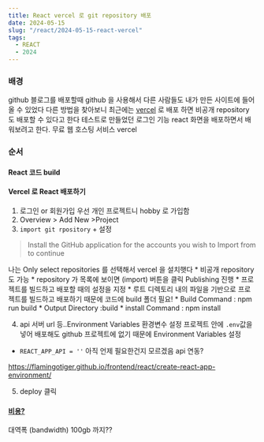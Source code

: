 ```yaml
---
title: React vercel 로 git repository 배포
date: 2024-05-15
slug: "/react/2024-05-15-react-vercel"
tags:
  - REACT
  - 2024
---
```



### 배경
github 블로그를 배포할때 github 을 사용해서 다른 사람들도 내가 만든 사이트에 들어 올 수 있었다
다른 방법을 찾아보니 최근에는 [vercel](https://vercel.com/) 로 배포 하면 비공개 repository 도 배포할 수 있다고 한다
테스트로 만들었던 로그인 기능 react 화면을 배포하면서 배워보려고 한다.
무료 웹 호스팅 서비스 vercel

### 순서

#### React 코드 build

#### Vercel 로 React 배포하기

1. 로그인 or 회원가입
    우선 개인 프로젝트니 hobby 로 가입함
2. Overview > Add New  >Project
3. `import git rpository` + 설정

 > Install the GitHub application for the accounts you wish to Import from to continue

나는 Only select repositories 를 선택해서 vercel 을 설치햇다
    * 비공개 repository 도 가능
    * repository 가 목록에 보이면 (import) 버튼을 클릭 Publishing 진행
    * 프로젝트를 빌드하고 배포할 때의 설정을 지정
        * 루트 디렉토리 내의 파일을 기반으로 프로젝트를 빌드하고 배포하기 때문에 코드에 build 폴더 필요!
            * Build Command : npm run build
            * Output Directory :build
            * install Command : npm install

4. api 서버 url 등..Environment Variables 환경변수 설정
    프로젝트 안에 `.env`값을 넣어 배포해도 github 프로젝트에 없기 때문에 Environment Variables 설정

* `REACT_APP_API = ''` 아직 언제 필요한건지 모르겠음 api 연동?

https://flamingotiger.github.io/frontend/react/create-react-app-environment/

5. deploy 클릭



#### [비용?](https://vercel.com/pricing)
대역폭 (bandwidth) 100gb 까지??